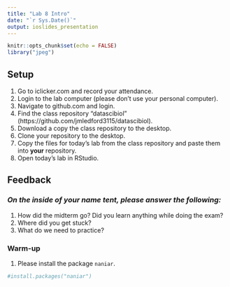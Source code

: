 ```yaml
---
title: "Lab 8 Intro"
date: "`r Sys.Date()`"
output: ioslides_presentation
---
```


```r
knitr::opts_chunk$set(echo = FALSE)
library("jpeg")
```

## Setup
1. Go to iclicker.com and record your attendance.
2. Login to the lab computer (please don't use your personal computer).  
3. Navigate to github.com and login.  
4. Find the class repository "datascibiol" (https://github.com/jmledford3115/datascibiol).  
5. Download a copy the class repository to the desktop.  
6. Clone your repository to the desktop.  
7. Copy the files for today's lab from the class repository and paste them into **your** repository.  
8. Open today's lab in RStudio.  

## Feedback
### *On the inside of your name tent, please answer the following:*
1. How did the midterm go? Did you learn anything while doing the exam?
2. Where did you get stuck?
3. What do we need to practice?

### Warm-up
1. Please install the package `naniar`.
```r
#install.packages("naniar")
```





